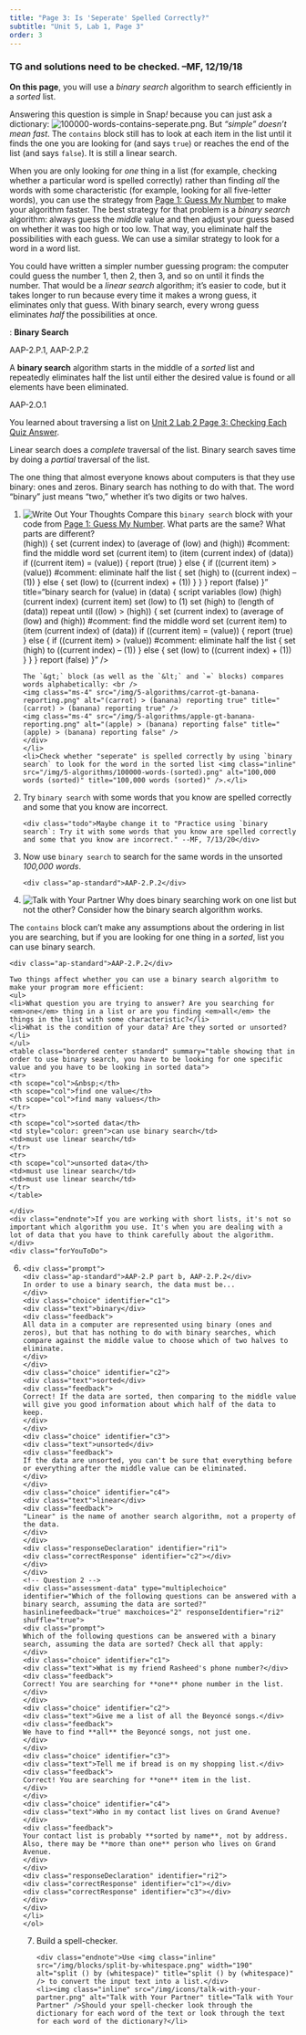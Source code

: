 ```yaml
---
title: "Page 3: Is 'Seperate' Spelled Correctly?"
subtitle: "Unit 5, Lab 1, Page 3"
order: 3
---
```


::: todo
<h3>TG and solutions need to be checked. --MF, 12/19/18</h3>
:::

::: learn
**On this page**, you will use a <em>binary search</em>
algorithm to search efficiently in a <em>sorted</em> list.
:::

Answering this question is simple in Snap<em>!</em> because you can
just ask a dictionary:
<img src="/img/5-algorithms/100000-words-contains-seperate.png" title="(100,000 words) contains (seperate)" alt="100000-words-contains-seperate.png" class="inline py-0"/>.
But <em>"simple" doesn't mean fast</em>. The `contains` block
still has to look at each item in the list until it finds the one you
are looking for (and says `true`) or reaches the end of the
list (and says `false`). It is still a linear search.

When you are only looking for <em>one</em> thing in a list (for
example, checking whether a particular word is spelled correctly) rather
than finding <em>all</em> the words with some characteristic (for
example, looking for all five-letter words), you can use the strategy
from
<a href="/unit-5/lab-1/1-sorted-lists.html" title="Page 1: Guess My Number">Page
1: Guess My Number</a> to make your algorithm faster. The best strategy
for that problem is a <em>binary search</em> algorithm: always guess the
<em>middle</em> value and then adjust your guess based on whether it was
too high or too low. That way, you eliminate half the possibilities with
each guess. We can use a similar strategy to look for a word in a word
list.

::: endnote
You could have written a simpler number guessing program: the computer
could guess the number 1, then 2, then 3, and so on until it finds the
number. That would be a <em>linear search</em> algorithm; it's easier to
code, but it takes longer to run because every time it makes a wrong
guess, it eliminates only that guess. With binary search, every wrong
guess eliminates <em>half</em> the possibilities at once.
:::

::: vocabFullWidth
: **Binary Search**

::: ap-standard
AAP-2.P.1, AAP-2.P.2
:::

A **binary search** algorithm starts in the middle of a
<em>sorted</em> list and repeatedly eliminates half the list until
either the desired value is found or all elements have been
eliminated.

::: ap-standard
AAP-2.O.1
:::

::: sidenoteBig
You learned about traversing a list on
<a href="/unit-2/lab-2/3-traversing-list.html" title="Unit 2 Lab 2 Page 3: Checking Each Quiz Answer">Unit
2 Lab 2 Page 3: Checking Each Quiz Answer</a>.
:::

Linear search does a <em>complete</em> traversal of the list. Binary
search saves time by doing a <em>partial</em> traversal of the list.
:::

::: endnote
The one thing that almost everyone knows about computers is that they
use binary: ones and zeros. Binary search has nothing to do with that.
The word "binary" just means "two," whether it's two digits or two
halves.
:::

<div class="forYouToDo" id="first">

<ol>

<li>

<img src="/img/icons/write-out-thoughts.png" title="Write Out Your Thoughts" alt="Write Out Your Thoughts" class="inline"/>
Compare this `binary search` block with your code from
<a href="/unit-5/lab-1/1-sorted-lists.html" title="Page 1: Guess My Number">Page
1: Guess My Number</a>. What parts are the same? What parts are
different?<br /> (high)) { set (current index) to (average of (low) and
(high)) #comment: find the middle word set (current item) to (item
(current index) of (data)) if ((current item) = (value)) { report (true)
} else { if ((current item) \> (value)) #comment: eliminate half the
list { set (high) to ((current index) -- (1)) } else { set (low) to
((current index) + (1)) } } } report (false) }" title="binary search for
(value) in (data) { script variables (low) (high) (current index)
(current item) set (low) to (1) set (high) to (length of (data)) repeat
until ((low) \> (high)) { set (current index) to (average of (low) and
(high)) #comment: find the middle word set (current item) to (item
(current index) of (data)) if ((current item) = (value)) { report (true)
} else { if ((current item) \> (value)) #comment: eliminate half the
list { set (high) to ((current index) -- (1)) } else { set (low) to
((current index) + (1)) } } } report (false) }" /\>

::: endnote
```         
The `&gt;` block (as well as the `&lt;` and `=` blocks) compares words alphabetically: <br />
<img class="ms-4" src="/img/5-algorithms/carrot-gt-banana-reporting.png" alt="(carrot) > (banana) reporting true" title="(carrot) > (banana) reporting true" />
<img class="ms-4" src="/img/5-algorithms/apple-gt-banana-reporting.png" alt="(apple) > (banana) reporting false" title="(apple) > (banana) reporting false" />
</div>
</li>
<li>Check whether "seperate" is spelled correctly by using `binary search` to look for the word in the sorted list <img class="inline" src="/img/5-algorithms/100000-words-(sorted).png" alt="100,000 words (sorted)" title="100,000 words (sorted)" />.</li>
```

<li>Try `binary search` with some words that you know are
spelled correctly and some that you know are incorrect.</li>

```         
<div class="todo">Maybe change it to "Practice using `binary search`: Try it with some words that you know are spelled correctly and some that you know are incorrect." --MF, 7/13/20</div>
```

<li>Now use `binary search` to search for the same words in
the unsorted <var>100,000 words</var>.</li>

```         
<div class="ap-standard">AAP-2.P.2</div>
```

<li><img src="/img/icons/talk-with-your-partner.png" title="Talk with Your Partner" alt="Talk with Your Partner" class="inline"/>
Why does binary searching work on one list but not the other? Consider
how the binary search algorithm works.</li>

</ol>
:::

The `contains` block can't make any assumptions about the
ordering in list you are searching, but if you are looking for one thing
in a <em>sorted</em>, list you can use binary search.

<div class="takeNote">

```         
<div class="ap-standard">AAP-2.P.2</div>

Two things affect whether you can use a binary search algorithm to make your program more efficient:
<ul>
<li>What question you are trying to answer? Are you searching for <em>one</em> thing in a list or are you finding <em>all</em> the things in the list with some characteristic?</li>
<li>What is the condition of your data? Are they sorted or unsorted?</li>
</ul>
<table class="bordered center standard" summary="table showing that in order to use binary search, you have to be looking for one specific value and you have to be looking in sorted data">
<tr>
<th scope="col">&nbsp;</th>
<th scope="col">find one value</th>
<th scope="col">find many values</th>
</tr>
<tr>
<th scope="col">sorted data</th>
<td style="color: green">can use binary search</td>
<td>must use linear search</td>
</tr>
<tr>
<th scope="col">unsorted data</th>
<td>must use linear search</td>
<td>must use linear search</td>
</tr>
</table>

</div>
<div class="endnote">If you are working with short lists, it's not so important which algorithm you use. It's when you are dealing with a lot of data that you have to think carefully about the algorithm.</div>
<div class="forYouToDo">
```

<ol start="6">

<li>

<!-- Question 1 -->

::: {.assessment-data type="multiplechoice" identifier="In order to use a binary search, the data must be..." hasinlinefeedback="true" maxchoices="1" responseidentifier="ri1" shuffle="true"}
```         
<div class="prompt">
<div class="ap-standard">AAP-2.P part b, AAP-2.P.2</div>
In order to use a binary search, the data must be...
</div>
<div class="choice" identifier="c1">
<div class="text">binary</div>
<div class="feedback">
All data in a computer are represented using binary (ones and zeros), but that has nothing to do with binary searches, which compare against the middle value to choose which of two halves to eliminate.
</div>
</div>
<div class="choice" identifier="c2">
<div class="text">sorted</div>
<div class="feedback">
Correct! If the data are sorted, then comparing to the middle value will give you good information about which half of the data to keep.
</div>
</div>
<div class="choice" identifier="c3">
<div class="text">unsorted</div>
<div class="feedback">
If the data are unsorted, you can't be sure that everything before or everything after the middle value can be eliminated.
</div>
</div>
<div class="choice" identifier="c4">
<div class="text">linear</div>
<div class="feedback">
"Linear" is the name of another search algorithm, not a property of the data.
</div>
</div>
<div class="responseDeclaration" identifier="ri1">
<div class="correctResponse" identifier="c2"></div>
</div>
</div>
<!-- Question 2 -->
<div class="assessment-data" type="multiplechoice" identifier="Which of the following questions can be answered with a binary search, assuming the data are sorted?"
hasinlinefeedback="true" maxchoices="2" responseIdentifier="ri2" shuffle="true">
<div class="prompt">
Which of the following questions can be answered with a binary search, assuming the data are sorted? Check all that apply:
</div>
<div class="choice" identifier="c1">
<div class="text">What is my friend Rasheed's phone number?</div>
<div class="feedback">
Correct! You are searching for **one** phone number in the list.
</div>
</div>
<div class="choice" identifier="c2">
<div class="text">Give me a list of all the Beyoncé songs.</div>
<div class="feedback">
We have to find **all** the Beyoncé songs, not just one.
</div>
</div>
<div class="choice" identifier="c3">
<div class="text">Tell me if bread is on my shopping list.</div>
<div class="feedback">
Correct! You are searching for **one** item in the list.
</div>
</div>
<div class="choice" identifier="c4">
<div class="text">Who in my contact list lives on Grand Avenue?</div>
<div class="feedback">
Your contact list is probably **sorted by name**, not by address. Also, there may be **more than one** person who lives on Grand Avenue.
</div>
</div>
<div class="responseDeclaration" identifier="ri2">
<div class="correctResponse" identifier="c1"></div>
<div class="correctResponse" identifier="c3"></div>
</div>
</div>
</li>
</ol>
```
:::

::: ifTime
<ol start="7">

<li>Build a spell-checker.</li>

```         
<div class="endnote">Use <img class="inline" src="/img/blocks/split-by-whitespace.png" width="190" alt="split () by (whitespace)" title="split () by (whitespace)" /> to convert the input text into a list.</div>
<li><img class="inline" src="/img/icons/talk-with-your-partner.png" alt="Talk with Your Partner" title="Talk with Your Partner" />Should your spell-checker look through the dictionary for each word of the text or look through the text for each word of the dictionary?</li>
```

</ol>
:::
